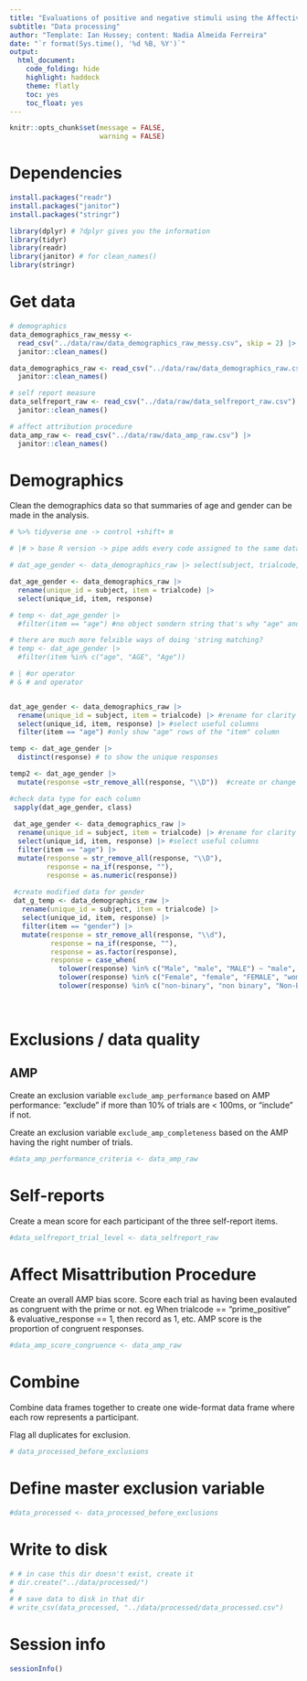 ```yaml
---
title: "Evaluations of positive and negative stimuli using the Affective Misattribution Procedure (AMP) and self-reports"
subtitle: "Data processing"
author: "Template: Ian Hussey; content: Nadia Almeida Ferreira"
date: "`r format(Sys.time(), '%d %B, %Y')`"
output:
  html_document:
    code_folding: hide
    highlight: haddock
    theme: flatly
    toc: yes
    toc_float: yes
---
```


```r

knitr::opts_chunk$set(message = FALSE,
                      warning = FALSE)

```

# Dependencies

```r
install.packages("readr")
install.packages("janitor")
install.packages("stringr")

library(dplyr) # ?dplyr gives you the information 
library(tidyr)
library(readr)
library(janitor) # for clean_names()
library(stringr)

```

# Get data

```r

# demographics
data_demographics_raw_messy <- 
  read_csv("../data/raw/data_demographics_raw_messy.csv", skip = 2) |>
  janitor::clean_names()

data_demographics_raw <- read_csv("../data/raw/data_demographics_raw.csv") |>
  janitor::clean_names()

# self report measure
data_selfreport_raw <- read_csv("../data/raw/data_selfreport_raw.csv") |>
  janitor::clean_names()

# affect attribution procedure
data_amp_raw <- read_csv("../data/raw/data_amp_raw.csv") |>
  janitor::clean_names()

```

# Demographics

Clean the demographics data so that summaries of age and gender can be made in the analysis.

```r

# %>% tidyverse one -> control +shift+ m 

# |# > base R version -> pipe adds every code assigned to the same data set, treats output of one as the input of the other

# dat_age_gender <- data_demographics_raw |> select(subject, trialcode, response) #select puts only the columns that you specify 

dat_age_gender <- data_demographics_raw |> 
  rename(unique_id = subject, item = trialcode) |>
  select(unique_id, item, response)

# temp <- dat_age_gender |>
  #filter(item == "age") #no object sondern string that's why "age" and not just age

# there are much more felxible ways of doing 'string matching?
# temp <- dat_age_gender |>
  #filter(item %in% c("age", "AGE", "Age"))

# | #or operator
# & # and operator


dat_age_gender <- data_demographics_raw |> 
  rename(unique_id = subject, item = trialcode) |> #rename for clarity
  select(unique_id, item, response) |> #select useful columns
  filter(item == "age") #only show "age" rows of the "item" column

temp <- dat_age_gender |>
  distinct(response) # to show the unique responses

temp2 <- dat_age_gender |>
  mutate(response =str_remove_all(response, "\\D"))  #create or change variables

#check data type for each column 
 sapply(dat_age_gender, class)
 
 dat_age_gender <- data_demographics_raw |> 
  rename(unique_id = subject, item = trialcode) |> #rename for clarity
  select(unique_id, item, response) |> #select useful columns
  filter(item == "age") |>
  mutate(response = str_remove_all(response, "\\D"), 
         response = na_if(response, ""),
         response = as.numeric(response)) 
 
 #create modified data for gender 
 dat_g_temp <- data_demographics_raw |>
   rename(unique_id = subject, item = trialcode) |>
   select(unique_id, item, response) |>
   filter(item == "gender") |>
   mutate(response = str_remove_all(response, "\\d"),
          response = na_if(response, ""),
          response = as.factor(response),
          response = case_when(
            tolower(response) %in% c("Male", "male", "MALE") ~ "male",
            tolower(response) %in% c("Female", "female", "FEMALE", "woman", "Woman") ~ "female",
            tolower(response) %in% c("non-binary", "non binary", "Non-Binary", "Non Binary") ~ "non-binary"))
 
 
```

# Exclusions / data quality

## AMP

Create an exclusion variable `exclude_amp_performance` based on AMP performance: "exclude" if more than 10% of trials are < 100ms, or "include" if not.

Create an exclusion variable `exclude_amp_completeness` based on the AMP having the right number of trials.

```r

#data_amp_performance_criteria <- data_amp_raw 

```

# Self-reports

Create a mean score for each participant of the three self-report items.

```r

#data_selfreport_trial_level <- data_selfreport_raw 

```

# Affect Misattribution Procedure

Create an overall AMP bias score. Score each trial as having been evalauted as congruent with the prime or not. eg When trialcode == "prime_positive" & evaluative_response == 1, then record as 1, etc. AMP score is the proportion of congruent responses.

```r

#data_amp_score_congruence <- data_amp_raw 

```

# Combine 

Combine data frames together to create one wide-format data frame where each row represents a participant.

Flag all duplicates for exclusion.

```r

# data_processed_before_exclusions 

```

# Define master exclusion variable

```r

#data_processed <- data_processed_before_exclusions

```

# Write to disk

```r

# # in case this dir doesn't exist, create it
# dir.create("../data/processed/")
# 
# # save data to disk in that dir
# write_csv(data_processed, "../data/processed/data_processed.csv")

```

# Session info

```r

sessionInfo()

```


